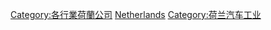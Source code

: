 [[Category:各行業荷蘭公司|Category:各行業荷蘭公司]]
[[Category:各國汽車公司|Netherlands]]
[[Category:荷兰汽车工业|Category:荷兰汽车工业]]